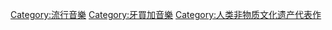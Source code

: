 {{Commonscat|Reggae}}

[[Category:流行音樂|Category:流行音樂]]
[[Category:牙買加音樂|Category:牙買加音樂]]
[[Category:人类非物质文化遗产代表作|Category:人类非物质文化遗产代表作]]